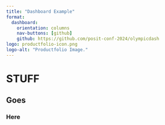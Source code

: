 ```yaml
---
title: "Dashboard Example"
format:
  dashboard:
    orientation: columns
    nav-buttons: [github]
    github: https://github.com/posit-conf-2024/olympicdash
logo: productfolio-icon.png
logo-alt: "Productfolio Image."
---
```


# STUFF

## Goes

### Here

